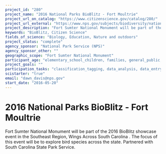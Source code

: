```yaml
---
project_id: "280"
project_name: "2016 National Parks BioBlitz - Fort Moultrie"
project_url_on_catalog: "https://www.citizenscience.gov/catalog/280/"
project_url_external: "https://www.nps.gov/subjects/biodiversity/national-parks-bioblitz.htm"
project_description: "Fort Sumter National Monument will be part of the 2016 BioBlitz showcase event in the Southeast Region,  Wings Across South Carolina . The focus of this event will be to explore bird species across the state. Partnered with South Carolina State Park Service."
keywords: "BioBlitz, Citizen Science"
fields_of_science: "Biology, Education, Nature and outdoors"
project_status: "complete"
agency_sponsor: "National Park Service (NPS)"
agency_sponsor_other: ""
geographic_scope: "Fort Sumter National Monument"
participant_age: "elementary_school_children, families, general_public, middle_school_children, targeted_group, teens"
project_goals: ""
participation_tasks: "classification_tagging, data_analysis, data_entry, finding_entities, identification, learning, observation, site_selection_description, specimen_sample_collection"
scistarter: "true"
email: "dawn_davis@nps.gov"
start_date: "2016-05-20"
---
```


# 2016 National Parks BioBlitz - Fort Moultrie

Fort Sumter National Monument will be part of the 2016 BioBlitz showcase event in the Southeast Region,  Wings Across South Carolina . The focus of this event will be to explore bird species across the state. Partnered with South Carolina State Park Service.

